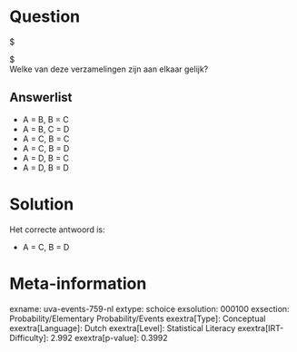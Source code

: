 Question
========

$ \begin{aligned} A & = \left \{ x \mid x = 2k, k \in Z \right
\}\\ B & = \left \{ x \mid x = 2k + 1, k \in Z \right \}\\ C
& = \left \{ x \mid x = 2(k + 1), k \in Z \right \}\\ D & =
\left \{ x \mid x = 2k - 1, k \in Z \right \} \end{aligned} $\
Welke van deze verzamelingen zijn aan elkaar gelijk?

Answerlist
----------

* A = B, B = C
* A = B, C = D
* A = C, B = C
* A = C, B = D
* A = D, B = C
* A = D, B = D

Solution
========

Het correcte antwoord is: 

* A = C, B = D

Meta-information
================
exname: uva-events-759-nl
extype: schoice
exsolution: 000100
exsection: Probability/Elementary Probability/Events
exextra[Type]: Conceptual
exextra[Language]: Dutch
exextra[Level]: Statistical Literacy
exextra[IRT-Difficulty]: 2.992
exextra[p-value]: 0.3992
